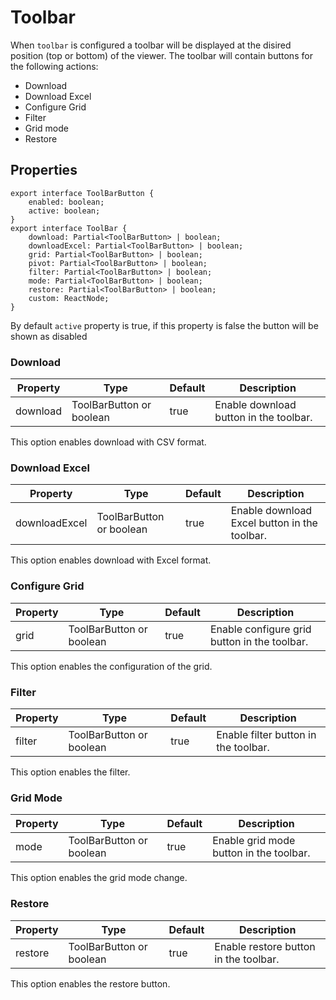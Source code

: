 # Toolbar

When `toolbar` is configured a toolbar will be displayed at the disired position (top or bottom) of the viewer. The toolbar will contain buttons for the following actions:

- Download
- Download Excel
- Configure Grid
- Filter
- Grid mode
- Restore

## Properties

```tsx
export interface ToolBarButton {
    enabled: boolean;
    active: boolean;
}
export interface ToolBar {
    download: Partial<ToolBarButton> | boolean;
    downloadExcel: Partial<ToolBarButton> | boolean;
    grid: Partial<ToolBarButton> | boolean;
    pivot: Partial<ToolBarButton> | boolean;
    filter: Partial<ToolBarButton> | boolean;
    mode: Partial<ToolBarButton> | boolean;
    restore: Partial<ToolBarButton> | boolean;
    custom: ReactNode;
}
```

By default `active` property is true, if this property is false the button will be shown as disabled

### Download

| Property | Type    | Default | Description |
|----------|---------|---------|-------------|
| download | ToolBarButton or boolean | true    | Enable download button in the toolbar. |

This option enables download with CSV format.

### Download Excel

| Property     | Type    | Default | Description |
|--------------|---------|---------|-------------|
| downloadExcel | ToolBarButton or boolean | true    | Enable download Excel button in the toolbar. |

This option enables download with Excel format.

### Configure Grid

| Property | Type    | Default | Description |
|----------|---------|---------|-------------|
| grid     | ToolBarButton or boolean | true    | Enable configure grid button in the toolbar. |

This option enables the configuration of the grid.

### Filter

| Property | Type    | Default | Description |
|----------|---------|---------|-------------|
| filter   | ToolBarButton or boolean | true    | Enable filter button in the toolbar. |

This option enables the filter.

### Grid Mode

| Property | Type    | Default | Description |
|----------|---------|---------|-------------|
| mode     | ToolBarButton or boolean | true    | Enable grid mode button in the toolbar. |

This option enables the grid mode change.

### Restore

| Property | Type    | Default | Description |
|----------|---------|---------|-------------|
| restore  | ToolBarButton or boolean | true    | Enable restore button in the toolbar. |

This option enables the restore button.
